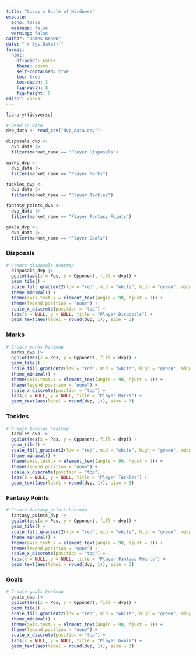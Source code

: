 ```yaml
---
title: "Cuzzy's Scale of Hardness"
execute:
  echo: false
  message: false
  warning: false
author: "James Brown"
date: "`r Sys.Date()`"
format:
  html:
    df-print: kable
    theme: cosmo
    self-contained: true
    toc: true
    toc-depth: 3
    fig-width: 8
    fig-height: 6
editor: visual
---
```


```r
library(tidyverse)

# Read in data
dvp_data <- read_csv("dvp_data.csv")

disposals_dvp <- 
  dvp_data |> 
  filter(market_name == "Player Disposals")

marks_dvp <- 
  dvp_data |> 
  filter(market_name == "Player Marks")

tackles_dvp <- 
  dvp_data |> 
  filter(market_name == "Player Tackles")

fantasy_points_dvp <-
  dvp_data |> 
  filter(market_name == "Player Fantasy Points")

goals_dvp <-
  dvp_data |> 
  filter(market_name == "Player Goals")

```

::: panel-tabset
### Disposals

```r
# Create disposals heatmap
  disposals_dvp |> 
  ggplot(aes(x = Pos, y = Opponent, fill = dvp)) +
  geom_tile() +
  scale_fill_gradient2(low = "red", mid = "white", high = "green", midpoint = 0) +
  theme_minimal() +
  theme(axis.text.x = element_text(angle = 90, hjust = 1)) +
  theme(legend.position = "none") +
  scale_x_discrete(position = "top") +
  labs(x = NULL, y = NULL, title = "Player Disposals") +
  geom_text(aes(label = round(dvp, 1)), size = 3)

```

### Marks

```r
# Create marks heatmap
  marks_dvp |> 
  ggplot(aes(x = Pos, y = Opponent, fill = dvp)) +
  geom_tile() +
  scale_fill_gradient2(low = "red", mid = "white", high = "green", midpoint = 0) +
  theme_minimal() +
  theme(axis.text.x = element_text(angle = 90, hjust = 1)) +
  theme(legend.position = "none") +
  scale_x_discrete(position = "top") +
  labs(x = NULL, y = NULL, title = "Player Marks") +
  geom_text(aes(label = round(dvp, 1)), size = 3)

```

### Tackles

```r
# Create tackles heatmap
  tackles_dvp |> 
  ggplot(aes(x = Pos, y = Opponent, fill = dvp)) +
  geom_tile() +
  scale_fill_gradient2(low = "red", mid = "white", high = "green", midpoint = 0) +
  theme_minimal() +
  theme(axis.text.x = element_text(angle = 90, hjust = 1)) +
  theme(legend.position = "none") +
  scale_x_discrete(position = "top") +
  labs(x = NULL, y = NULL, title = "Player Tackles") +
  geom_text(aes(label = round(dvp, 1)), size = 3)

```

### Fantasy Points

```r
# Create fantasy_points heatmap
  fantasy_points_dvp |> 
  ggplot(aes(x = Pos, y = Opponent, fill = dvp)) +
  geom_tile() +
  scale_fill_gradient2(low = "red", mid = "white", high = "green", midpoint = 0) +
  theme_minimal() +
  theme(axis.text.x = element_text(angle = 90, hjust = 1)) +
  theme(legend.position = "none") +
  scale_x_discrete(position = "top") +
  labs(x = NULL, y = NULL, title = "Player Fantasy Points") +
  geom_text(aes(label = round(dvp, 1)), size = 3)

```

### Goals

```r
# Create goals heatmap
  goals_dvp |> 
  ggplot(aes(x = Pos, y = Opponent, fill = dvp)) +
  geom_tile() +
  scale_fill_gradient2(low = "red", mid = "white", high = "green", midpoint = 0) +
  theme_minimal() +
  theme(axis.text.x = element_text(angle = 90, hjust = 1)) +
  theme(legend.position = "none") +
  scale_x_discrete(position = "top") +
  labs(x = NULL, y = NULL, title = "Player Goals") +
  geom_text(aes(label = round(dvp, 1)), size = 3)

```
:::
